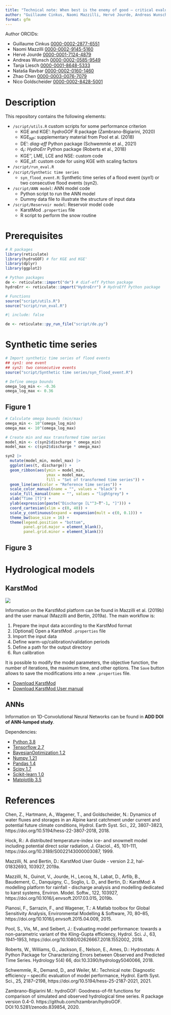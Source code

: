 ```yaml
---
title: "Technical note: When best is the enemy of good – critical evaluation of performance criteria in hydrological models"
author: "Guillaume Cinkus, Naomi Mazzilli, Hervé Jourde, Andreas Wunsch, Tanja Liesch, Nataša Ravbar, Zhao Chen, and Nico Goldscheider"
format: gfm
---
```


Author ORCIDs:

- Guillaume Cinkus [0000-0002-2877-6551](https://orcid.org/0000-0002-2877-6551)
- Naomi Mazzilli [0000-0002-9145-5160](https://orcid.org/0000-0002-9145-5160)
- Hervé Jourde [0000-0001-7124-4879](https://orcid.org/0000-0001-7124-4879)
- Andreas Wunsch [0000-0002-0585-9549](https://orcid.org/0000-0002-0585-9549)
- Tanja Liesch [0000-0001-8648-5333](https://orcid.org/0000-0001-8648-5333)
- Nataša Ravbar [0000-0002-0160-1460](https://orcid.org/0000-0002-0160-1460)
- Zhao Chen [0000-0003-0076-7079](https://orcid.org/0000-0003-0076-7079)
- Nico Goldscheider [0000-0002-8428-5001](https://orcid.org/0000-0002-8428-5001)

# Description

This repository contains the following elements:

- `/script/utils.R` custom scripts for some performance criterion
    - KGE and KGE': *hydroGOF* R package (Zambrano-Bigiarini, 2020)
    - KGE~NP~: supplementary material from Pool et al. (2018)
    - DE': *diag-eff* Python package (Schwemmle et al., 2021)
    - d~r~: *HydroErr* Python package (Roberts et al., 2018)
    - KGE'', LME, LCE and NSE: custom code
    - KGE_sf: custom code for using KGE with scaling factors
- `/script/run_eval.R`
- `/script/Synthetic time series`
    - `syn_flood_event.R`: Synthetic time series of a flood event (syn1) or two consecutive flood events (syn2).
- `/script/ANN model`: ANN model code
    - Python script to run the ANN model
    - Dummy data file to illustrate the structure of input data
- `/script/Reservoir model`: Reservoir model code
    - KarstMod `.properties` file
    - R script to perform the snow routine
    
# Prerequisites

```r
# R packages
library(reticulate)
library(hydroGOF) # for KGE and KGE'
library(dplyr)
library(ggplot2)

# Python packages
de <- reticulate::import("de") # diaf-eff Python package
hydroErr <- reticulate::import("HydroErr") # HydroEff Python package

# Functions
source("script/utils.R")
source("script/run_eval.R")
```

```r
#| include: false

de <- reticulate::py_run_file("script/de.py")
```
    
# Synthetic time series

```r
# Import synthetic time series of flood events
## syn1: one event
## syn2: two consecutive events
source("script/Synthetic time series/syn_flood_event.R")

# Define omega bounds
omega_log_min <- -0.36
omega_log_max <- 0.36
```

## Figure 1

```r
# Calculate omega bounds (min/max)
omega_min <- 10^(omega_log_min)
omega_max <- 10^(omega_log_max)

# Create min and max transformed time series
model_min <- c(syn2$discharge * omega_min)
model_max <- c(syn2$discharge * omega_max)

syn2 |> 
  mutate(model_min, model_max) |> 
  ggplot(aes(t, discharge)) +
  geom_ribbon(aes(ymin = model_min, 
                  ymax = model_max, 
                  fill = "Set of transformed time series")) +
  geom_line(aes(color = "Reference time series")) +
  scale_color_manual(name = "", values = "black") +
  scale_fill_manual(name = "", values = "lightgrey") +
  xlab("Time [T]") +
  ylab(expression(paste("Discharge [L"^3~T^-1, "]"))) +
  coord_cartesian(xlim = c(0, 40)) +
  scale_y_continuous(expand = expansion(mult = c(0, 0.1))) +
  theme_bw(base_size = 16) +
  theme(legend.position = "bottom",
        panel.grid.major = element_blank(),
        panel.grid.minor = element_blank())
```

## Figure 3




# Hydrological models

## KarstMod

![](img/karstmod.png){#fig-karstmod}

Information on the KarstMod platform can be found in Mazzilli et al. (2019b) and the user manual (Mazzilli and Bertin, 2019a). The main workflow is:

1.  Prepare the input data according to the KarstMod format
2.  [Optional] Open a KarstMod `.properties` file
3.  Import the input data
4.  Define warm-up/calibration/validation periods
5.  Define a path for the output directory
6.  Run calibration

It is possible to modify the model parameters, the objective function, the number of iterations, the maximum time, and other options. The `Save` button allows to save the modifications into a new `.properties` file.

- [Download KarstMod](https://sokarst.org/en/softwares-en/karstmod-en/)
- [Download KarstMod User manual](https://hal.archives-ouvertes.fr/hal-01832693)

## ANNs

Information on 1D-Convolutional Neural Networks can be found in **ADD DOI of ANN-lumped study**.

Dependencies:

- [Python 3.8](https://www.python.org/)
- [Tensorflow 2.7](https://www.tensorflow.org/)
- [BayesianOptimization 1.2](https://github.com/fmfn/BayesianOptimization)
- [Numpy 1.21](https://numpy.org/)
- [Pandas 1.4](https://pandas.pydata.org/)
- [Scipy 1.7](https://scipy.org/)
- [Scikit-learn 1.0](https://scikit-learn.org/stable/)
- [Matplotlib 3.5](https://matplotlib.org/)

# References

Chen, Z., Hartmann, A., Wagener, T., and Goldscheider, N.: Dynamics of water fluxes and storages in an Alpine karst catchment under current and potential future climate conditions, Hydrol. Earth Syst. Sci., 22, 3807–3823, https://doi.org/10.5194/hess-22-3807-2018, 2018.

Hock, R.: A distributed temperature-index ice- and snowmelt model including potential direct solar radiation, J. Glaciol., 45, 101–111, https://doi.org/10.3189/S0022143000003087, 1999.

Mazzilli, N. and Bertin, D.: KarstMod User Guide - version 2.2, hal-01832693, 103927, 2019a.

Mazzilli, N., Guinot, V., Jourde, H., Lecoq, N., Labat, D., Arfib, B., Baudement, C., Danquigny, C., Soglio, L. D., and Bertin, D.: KarstMod: A modelling platform for rainfall - discharge analysis and modelling dedicated to karst systems, Environ. Model. Softw., 122, 103927, https://doi.org/10.1016/j.envsoft.2017.03.015, 2019b.

Pianosi, F., Sarrazin, F., and Wagener, T.: A Matlab toolbox for Global Sensitivity Analysis, Environmental Modelling & Software, 70, 80–85, https://doi.org/10.1016/j.envsoft.2015.04.009, 2015.

Pool, S., Vis, M., and Seibert, J.: Evaluating model performance: towards a non-parametric variant of the Kling-Gupta efficiency, Hydrol. Sci. J., 63, 1941–1953, https://doi.org/10.1080/02626667.2018.1552002, 2018.

Roberts, W., Williams, G., Jackson, E., Nelson, E., Ames, D.: Hydrostats: A Python Package for Characterizing Errors between Observed and Predicted Time Series. Hydrology 5(4) 66, doi:10.3390/hydrology5040066, 2018.

Schwemmle, R., Demand, D., and Weiler, M.: Technical note: Diagnostic
efficiency – specific evaluation of model performance, Hydrol. Earth Syst.
Sci., 25, 2187–2198, https://doi.org/10.5194/hess-25-2187-2021, 2021.

Zambrano-Bigiarini M.: hydroGOF: Goodness-of-fit functions for comparison of simulated and observed hydrological time series. R package version 0.4-0. https://github.com/hzambran/hydroGOF. DOI:10.5281/zenodo.839854, 2020.

















